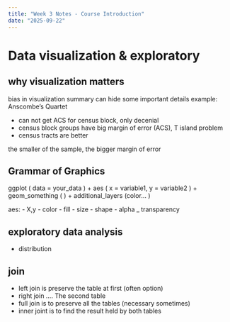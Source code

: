 ```yaml
---
title: "Week 3 Notes - Course Introduction"
date: "2025-09-22"
---
```


# Data visualization & exploratory

## why visualization matters

bias in visualization
summary can hide some important details
example: Anscombe’s Quartet

-	can not get ACS for census block, only decenial 
-	census block groups have big margin of error (ACS), T island problem
-	census tracts are better

the smaller of the sample, the bigger margin of error 

## Grammar of Graphics
ggplot ( data = your_data ) + aes ( x = variable1, y = variable2 ) + geom_something ( ) + additional_layers (color… )

aes:
-	X,y
-	color
-	fill
-	size
-	shape
-	alpha _ transparency

## exploratory data analysis
-	distribution

## join
-	left join is preserve the table at first (often option)
-	right join …. The second table
-	full join is to preserve all the tables (necessary sometimes)
-	inner joint is to find the result held by both tables